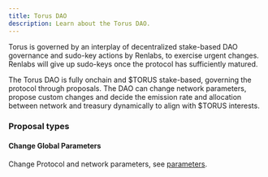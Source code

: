 ```yaml
---
title: Torus DAO
description: Learn about the Torus DAO.
---
```


Torus is governed by an interplay of decentralized stake-based DAO governance and sudo-key actions by Renlabs, to exercise urgent changes. Renlabs will give up sudo-keys once the protocol has sufficiently matured.

The Torus DAO is fully onchain and $TORUS stake-based, governing the protocol through proposals. The DAO can change network parameters, propose custom changes and decide the emission rate and allocation between network and treasury dynamically to align with $TORUS interests.

### Proposal types

#### Change Global Parameters

Change Protocol and network parameters, see [parameters](/concepts/parameters).
